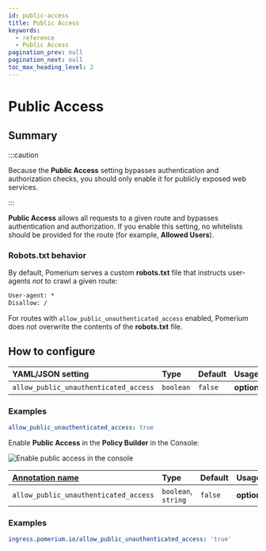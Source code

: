 ```yaml
---
id: public-access
title: Public Access
keywords:
  - reference
  - Public Access
pagination_prev: null
pagination_next: null
toc_max_heading_level: 2
---
```



# Public Access

## Summary

:::caution

Because the **Public Access** setting bypasses authentication and authorization checks, you should only enable it for publicly exposed web services.

:::

**Public Access** allows all requests to a given route and bypasses authentication and authorization. If you enable this setting, no whitelists should be provided for the route (for example, **Allowed Users**).

### Robots.txt behavior

By default, Pomerium serves a custom **robots.txt** file that instructs user-agents *not* to crawl a given route:

```txt
User-agent: *
Disallow: /
```

For routes with `allow_public_unauthenticated_access` enabled, Pomerium does not overwrite the contents of the **robots.txt** file.

## How to configure

<Tabs>
<TabItem value="Core" label="Core">

| **YAML**/**JSON** setting | **Type** | **Default** | **Usage** |
| :-- | :-- | :-- | :-- |
| `allow_public_unauthenticated_access` | `boolean` | `false` | **optional** |

### Examples

```yaml
allow_public_unauthenticated_access: true
```

</TabItem>
<TabItem value="Enterprise" label="Enterprise">

Enable **Public Access** in the **Policy Builder** in the Console:

![Enable public access in the console](../img/routes/public-access/public-access.png)

</TabItem>
<TabItem value="Kubernetes" label="Kubernetes">

| **[Annotation name](/docs/deploy/k8s/ingress#set-ingress-annotations)** | **Type** | **Default** | **Usage** |
| :-- | :-- | :-- | :-- |
| `allow_public_unauthenticated_access` | `boolean`, `string` | `false` | **optional** |

### Examples

```yaml
ingress.pomerium.io/allow_public_unauthenticated_access: 'true'
```

</TabItem>
</Tabs>
